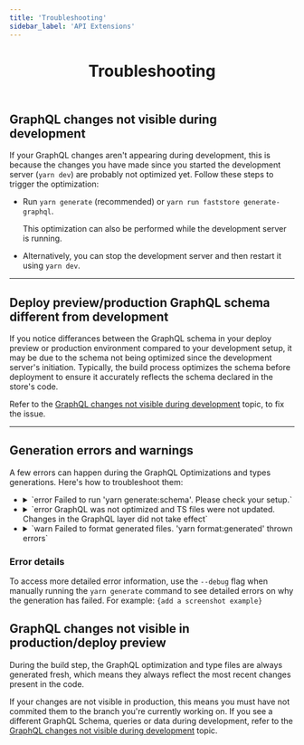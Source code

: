 ```yaml
---
title: 'Troubleshooting'
sidebar_label: 'API Extensions'
---
```



<header>

# Troubleshooting

</header>

## GraphQL changes not visible during development
If your GraphQL changes aren't appearing during development, this is because the changes you have made since you started the development server (`yarn dev`) are probably not optimized yet. 
Follow these steps to trigger the optimization:

- Run `yarn generate` (recommended) or `yarn run faststore generate-graphql`.

    <Callout type="info" emoji="ℹ️">
        This optimization can also be performed while the development server is running.
    </Callout>


- Alternatively, you can stop the development server and then restart it using `yarn dev`.

---

## Deploy preview/production GraphQL schema different from development

If you notice differances between the GraphQL schema in your deploy preview or production environment compared to your development setup, it may be due to the schema not being optimized since the development server's initiation. 
Typically, the build process optimizes the schema before deployment to ensure it accurately reflects the schema declared in the store's code.

Refer to the [GraphQL changes not visible during development](/docs/api-extension/troubleshooting#graphql-changes-not-visible-during-development) topic, to fix the issue.

---

## Generation errors and warnings

A few errors can happen during the GraphQL Optimizations and types generations. Here's how to troubleshoot them:


<ul>
  <li>
    <details>
      <summary>`error Failed to run 'yarn generate:schema'. Please check your setup.`</summary>
      **- Possible cause:** Malformed files in your GraphQL Schema Extensions definitions.

      **- Solution:** Check the graphql files inside the `src/graphql/(vtex or thirdParty)/typeDefs` folders for syntax or definition errors.
    </details>
  </li>
  <li>
    <details>
      <summary>`error GraphQL was not optimized and TS files were not updated. Changes in the GraphQL layer did not take effect`</summary>
      **- Possible Cause:** Malformed files or GraphQL types within your GraphQL layer, including errors in GraphQL Schema Extensions, declared queries, and fragments.

      **- Solution:** Check the graphql files inside the `src/graphql/(vtex or thirdParty)/typeDefs` folders and component (.ts, tsx) files declaring queries and fragments in your project for syntax or definition errors.
    </details>
  </li>
  <li>
    <details>
      <summary>`warn  Failed to format generated files. 'yarn format:generated' thrown errors`</summary>
      After generating GraphQL Optimization and types files, they are formatted for readability. This step is recommended but not mandatory. If it fails, your changes to the GraphQL layer will still be visible. Therefore, it is a warning, not an error.
    </details>
  </li>
</ul>

### Error details

To access more detailed error information, use the `--debug` flag when manually running the `yarn generate` command to see detailed errors on why the generation has failed. For example: `{add a screenshot example}`

## GraphQL changes not visible in production/deploy preview

During the build step, the GraphQL optimization and type files are always generated fresh, which means they always reflect the most recent changes present in the code.

If your changes are not visible in production, this means you must have not commited them to the branch you're currently working on. If you see a different GraphQL Schema, queries or data during development, refer to the [GraphQL changes not visible during development](/docs/api-extension/troubleshooting#graphql-changes-not-visible-during-development) topic.
